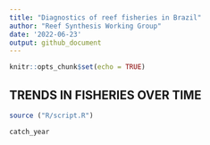 ```yaml
---
title: "Diagnostics of reef fisheries in Brazil"
author: "Reef Synthesis Working Group"
date: '2022-06-23'
output: github_document
---
```



<!-- README.md is generated from README.Rmd. Please edit that file -->

<!-- badges: start -->
<!-- badges: end -->


```r
knitr::opts_chunk$set(echo = TRUE)
```

## TRENDS IN FISHERIES OVER TIME

```r

source ("R/script.R")

catch_year


```

